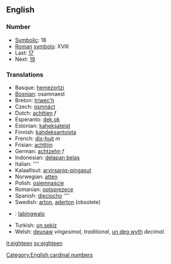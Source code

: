 ==English==

===Number===
*[[Symbolic]]: 18
*[[Roman]] [[symbol]]s: XVIII
* Last: [[seventeen|17]]
* Next: [[nineteen|19]]

===Translations===

*Basque: [[hemezortzi]]
*[[Bosnian]]: osamnaest
*Breton: [[triwec'h]]
*Czech: [[osmnáct]]
*Dutch: [[achttien]] ''f''
*Esperanto: [[dek ok]]
*Estonian: [[kaheksateist]]
*Finnish: [[kahdeksantoista]]
*French: [[dix-huit]] ''m''
*Frisian: [[achttjin]]
*German: [[achtzehn]] ''f''
*Indonesian: [[delapan belas]]
*Italian: [[]] ''''
*Kalaallisut: [[arvirsaniq-pingasut]]
*Norwegian: [[atten]]
*Polish: [[osiemnaście]]
*Romanian: [[optsprezece]]
*Spanish: [[dieciocho]] ''''
*Swedish: [[arton]], [[aderton]] (obsolete)
*{{tl}}: [[labingwalo]]
*Turkish: [[on sekiz]]
*Welsh: [[deunaw]] ''vingesimal, traditional'', [[un deg wyth]] ''decimal''.

[[Category:English cardinal numbers]]

[[it:eighteen]]
[[sv:eighteen]]